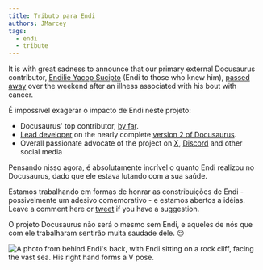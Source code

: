 ```yaml
---
title: Tributo para Endi
authors: JMarcey
tags:
  - endi
  - tribute
---
```


It is with great sadness to announce that our primary external Docusaurus contributor, [Endilie Yacop Sucipto](https://github.com/endiliey) (Endi to those who knew him), [passed away](https://give.asia/campaign/help_endi_beat_cancer#/updates) over the weekend after an illness associated with his bout with cancer.

<!--truncate-->

É impossível exagerar o impacto de Endi neste projeto:

- Docusaurus' top contributor, [by far](https://github.com/facebook/docusaurus/graphs/contributors).
- [Lead developer](https://docusaurus.io/blog/2018/09/11/Towards-Docusaurus-2) on the nearly complete [version 2 of Docusaurus](https://docusaurus.io/blog/2019/12/30/docusaurus-2019-recap).
- Overall passionate advocate of the project on [X](https://x.com/endiliey), [Discord](https://discord.gg/docusaurus) and other social media

Pensando nisso agora, é absolutamente incrível o quanto Endi realizou no Docusaurus, dado que ele estava lutando com a sua saúde.

Estamos trabalhando em formas de honrar as constribuições de Endi - possivelmente um adesivo comemorativo - e estamos abertos a idéias. Leave a comment here or [tweet](https://x.com/docusaurus) if you have a suggestion.

O projeto Docusaurus não será o mesmo sem Endi, e aqueles de nós que com ele trabalharam sentirão muita saudade dele. 😔

![A photo from behind Endi's back, with Endi sitting on a rock cliff, facing the vast sea. His right hand forms a V pose.](/img/endi.jpg)
